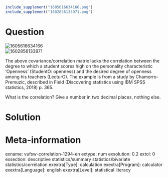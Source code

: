 ```{r, echo = FALSE, results = "hide"}
include_supplement("1605616634166.png")
include_supplement("1602856133971.png")
```

Question
========
<img src="1605616634166.png" class="fr-fic fr-dii tvcss_2"
alt="1605616634166" />  
<img src="1602856133971.png" class="fr-fic fr-dii tvcss_3"
alt="1602856133971" />  
  
The above covariance/correlation matrix lacks the correlation between
the degree to which a student scores high on the personality
characteristic 'Openness' (StudentO: openness) and the desired degree of
openness among his teachers (LecturO). The example is from a study by
Chamorro-Premuzic, described in Field (Discovering statistics using IBM
SPSS statistics, 2018) p. 365.  
  
What is the correlation? Give a number in two decimal places, nothing
else.


Solution
========











Meta-information
================
exname: vufsw-correlation-1294-en
extype: num
exsolution: 0.2
extol: 0
exsection: descriptive statistics/summary statistics/bivariate statistics/correlation
exextra[Type]: calculation
exextra[Program]: calculator
exextra[Language]: english
exextra[Level]: statistical literacy

